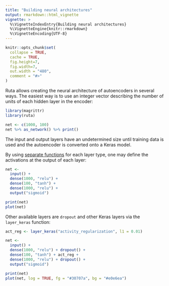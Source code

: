 ```yaml
---
title: "Building neural architectures"
output: rmarkdown::html_vignette
vignette: >
  %\VignetteIndexEntry{Building neural architectures}
  %\VignetteEngine{knitr::rmarkdown}
  %\VignetteEncoding{UTF-8}
---
```


```r
knitr::opts_chunk$set(
  collapse = TRUE, 
  cache = TRUE,
  fig.height=7, 
  fig.width=7,
  out.width = "480",
  comment = "#>"
)
```

Ruta allows creating the neural architecture of autoencoders in several ways. The easiest way is to use an integer vector describing the number of units of each hidden layer in the encoder:

```r
library(magrittr)
library(ruta)

net <- c(1000, 100)
net %>% as_network() %>% print()
```

The input and output layers have an undetermined size until training data is used and the autoencoder is converted onto a Keras model.

By using [separate functions](/reference/#section-neural-network-architecture) for each layer type, one may define the activations at the output of each layer:

```r
net <- 
  input() + 
  dense(1000, "relu") + 
  dense(100, "tanh") + 
  dense(1000, "relu") + 
  output("sigmoid")

print(net)
plot(net)
```

Other available layers are `dropout` and other Keras layers via the `layer_keras` function:

```r
act_reg <- layer_keras("activity_regularization", l1 = 0.01)

net <- 
  input() + 
  dense(1000, "relu") + dropout() +
  dense(100, "tanh") + act_reg +
  dense(1000, "relu") + dropout() +
  output("sigmoid")

print(net)
plot(net, log = TRUE, fg = "#30707a", bg = "#e0e6ea")
```

